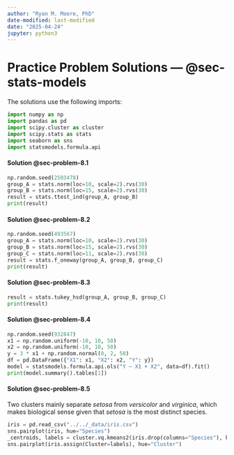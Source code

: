 ```yaml
---
author: "Ryan M. Moore, PhD"
date-modified: last-modified
date: "2025-04-24"
jupyter: python3
---
```


# Practice Problem Solutions — @sec-stats-models

The solutions use the following imports:

```python
import numpy as np
import pandas as pd
import scipy.cluster as cluster
import scipy.stats as stats
import seaborn as sns
import statsmodels.formula.api
```

#### Solution @sec-problem-8.1

```python
np.random.seed(2503478)
group_A = stats.norm(loc=10, scale=2).rvs(30)
group_B = stats.norm(loc=15, scale=2).rvs(30)
result = stats.ttest_ind(group_A, group_B)
print(result)
```

#### Solution @sec-problem-8.2

```python
np.random.seed(493567)
group_A = stats.norm(loc=10, scale=2).rvs(30)
group_B = stats.norm(loc=15, scale=2).rvs(30)
group_C = stats.norm(loc=11, scale=2).rvs(30)
result = stats.f_oneway(group_A, group_B, group_C)
print(result)
```

#### Solution @sec-problem-8.3

```python
result = stats.tukey_hsd(group_A, group_B, group_C)
print(result)
```

#### Solution @sec-problem-8.4

```python
np.random.seed(932847)
x1 = np.random.uniform(-10, 10, 50)
x2 = np.random.uniform(-10, 10, 50)
y = 3 * x1 + np.random.normal(0, 2, 50)
df = pd.DataFrame({"X1": x1, "X2": x2, "Y": y})
model = statsmodels.formula.api.ols("Y ~ X1 + X2", data=df).fit()
print(model.summary().tables[1])
```

#### Solution @sec-problem-8.5

Two clusters mainly separate _setosa_ from _versicolor_ and _virginica_, which makes biological sense given that _setosa_ is the most distinct species.

```python
iris = pd.read_csv("../../_data/iris.csv")
sns.pairplot(iris, hue="Species")
_centroids, labels = cluster.vq.kmeans2(iris.drop(columns="Species"), k=2)
sns.pairplot(iris.assign(Cluster=labels), hue="Cluster")
```


